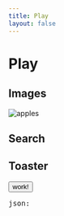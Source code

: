 ```yaml
---
title: Play
layout: false
---
```

<script>


    function someFunction () {
        createToast({ msg: 'Notifications work!', type: 'danger', timeout: 7000 })
    }

</script>

<h1>Play</h1>
<h2>Images</h2>
<img src="/media/apples.jpg?nf_resize=fit&w=300&h=400" alt="apples" />
<img src="/media/apples.jpg?nf_resize=smartcrop&w=300&h=400" alt="" />
<img src="/media/apples.jpg?nf_resize=fit&w=300&h=400" alt="" />

<h2>Search</h2>
<Search />

<h2>Toaster</h2>
<Notify />
<button on:click={someFunction}>work!</button>

<pre>json: <JsonView json={$toasts} depth={1} /></pre>
